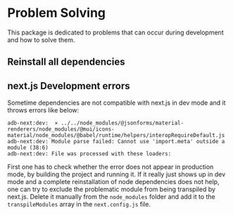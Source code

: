 # Problem Solving

This package is dedicated to problems that can occur during development and how to solve them.

## Reinstall all dependencies

## next.js Development errors

Sometime dependencies are not compatible with next.js in dev mode and it throws errors like below:

```
adb-next:dev:  ⨯ ../../node_modules/@jsonforms/material-renderers/node_modules/@mui/icons-material/node_modules/@babel/runtime/helpers/interopRequireDefault.js
adb-next:dev: Module parse failed: Cannot use 'import.meta' outside a module (38:6)
adb-next:dev: File was processed with these loaders:
```

First one has to check whether the error does not appear in production mode, by building the project and running it.
If it really just shows up in dev mode and a complete reinstallation of node dependencies does not help, one can try to exclude the problematic module from being transpiled by next.js.
Delete it manually from the `node_modules` folder and add it to the `transpileModules` array in the `next.config.js` file.
